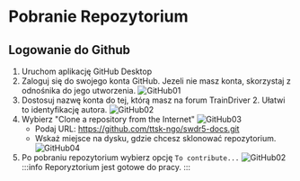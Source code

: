 # Pobranie Repozytorium

## Logowanie do Github

1. Uruchom aplikację GitHub Desktop
2. Zaloguj się do swojego konta GitHub. Jezeli nie masz konta, skorzystaj z odnośnika do jego utworzenia.
![GitHub01](/img/ProjectManagement/DevelopmentEnvironmentSetup/01-GithubWelcomeScreen.png)
3. Dostosuj nazwę konta do tej, którą masz na forum TrainDriver 2. Ułatwi to identyfikację autora.
![GitHub02](/img/ProjectManagement/DevelopmentEnvironmentSetup/02-GithubUsername.png)
4. Wybierz "Clone a repository from the Internet"
![GitHub03](/img/ProjectManagement/DevelopmentEnvironmentSetup/03-GithubCloneRepo01.png)
    - Podaj URL: https://github.com/ttsk-ngo/swdr5-docs.git
    - Wskaż miejsce na dysku, gdzie chcesz sklonować repozytorium.
![GitHub04](/img/ProjectManagement/DevelopmentEnvironmentSetup/04-GithubCloneRepo02.png)
5. Po pobraniu repozytorium wybierz opcję `To contribute...`
![GitHub02](/img/ProjectManagement/DevelopmentEnvironmentSetup/05-GithubContribute01.png)
:::info
Reporyztorium jest gotowe do pracy.
:::
